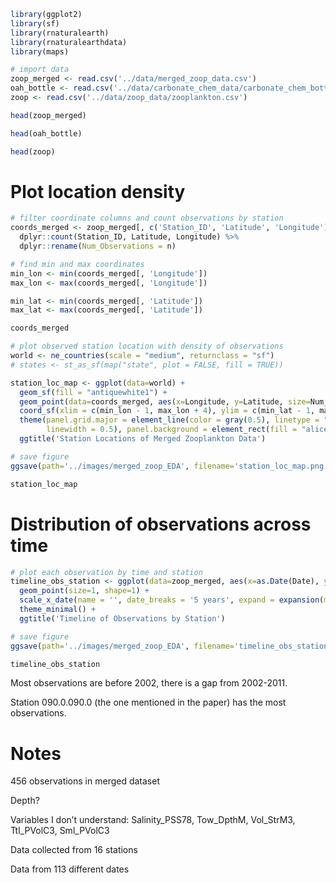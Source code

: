 ```r
library(ggplot2)
library(sf)
library(rnaturalearth)
library(rnaturalearthdata)
library(maps)
```


```r
# import data
zoop_merged <- read.csv('../data/merged_zoop_data.csv')
oah_bottle <- read.csv('../data/carbonate_chem_data/carbonate_chem_bottle.csv')[-1,]
zoop <- read.csv('../data/zoop_data/zooplankton.csv')
```

```r
head(zoop_merged)
```

```r
head(oah_bottle)
```

```r
head(zoop)
```


# Plot location density
```r
# filter coordinate columns and count observations by station
coords_merged <- zoop_merged[, c('Station_ID', 'Latitude', 'Longitude')] %>%
  dplyr::count(Station_ID, Latitude, Longitude) %>%
  dplyr::rename(Num_Observations = n)

# find min and max coordinates
min_lon <- min(coords_merged[, 'Longitude'])
max_lon <- max(coords_merged[, 'Longitude'])

min_lat <- min(coords_merged[, 'Latitude'])
max_lat <- max(coords_merged[, 'Latitude'])
```

```r
coords_merged
```


```r
# plot observed station location with density of observations
world <- ne_countries(scale = "medium", returnclass = "sf")
# states <- st_as_sf(map("state", plot = FALSE, fill = TRUE))

station_loc_map <- ggplot(data=world) + 
  geom_sf(fill = "antiquewhite1") + 
  geom_point(data=coords_merged, aes(x=Longitude, y=Latitude, size=Num_Observations)) + 
  coord_sf(xlim = c(min_lon - 1, max_lon + 4), ylim = c(min_lat - 1, max_lat + 1), expand=FALSE) + 
  theme(panel.grid.major = element_line(color = gray(0.5), linetype = "solid", 
        linewidth = 0.5), panel.background = element_rect(fill = "aliceblue")) + 
  ggtitle('Station Locations of Merged Zooplankton Data')

# save figure
ggsave(path='../images/merged_zoop_EDA', filename='station_loc_map.png')

station_loc_map
```

# Distribution of observations across time
```r
# plot each observation by time and station
timeline_obs_station <- ggplot(data=zoop_merged, aes(x=as.Date(Date), y=Station_ID)) + 
  geom_point(size=1, shape=1) + 
  scale_x_date(name = '', date_breaks = '5 years', expand = expansion(mult = c(0.05, 0.1))) + 
  theme_minimal() + 
  ggtitle('Timeline of Observations by Station')

# save figure
ggsave(path='../images/merged_zoop_EDA', filename='timeline_obs_station.png')

timeline_obs_station
```

Most observations are before 2002, there is a gap from 2002-2011.

Station 090.0.090.0 (the one mentioned in the paper) has the most observations.









# Notes
456 observations in merged dataset

Depth?

Variables I don't understand: Salinity_PSS78, Tow_DpthM, Vol_StrM3, Ttl_PVolC3, Sml_PVolC3

Data collected from 16 stations

Data from 113 different dates

